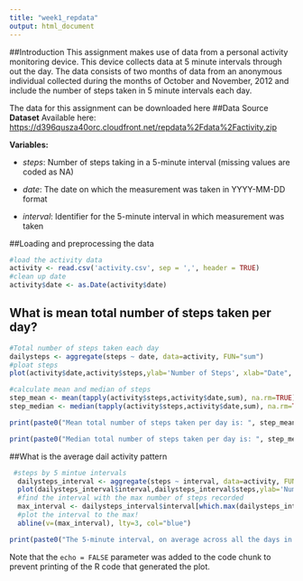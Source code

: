 ```yaml
---
title: "week1_repdata"
output: html_document
---
```


##Introduction
This assignment makes use of data from a personal activity monitoring device. This device collects data at 5 minute intervals through out the day. The data consists of two months of data from an anonymous individual collected during the months of October and November, 2012 and include the number of steps taken in 5 minute intervals each day.

The data for this assignment can be downloaded here 
##Data Source
**Dataset** Available here: [https://d396qusza40orc.cloudfront.net/repdata%2Fdata%2Factivity.zip](https://d396qusza40orc.cloudfront.net/repdata%2Fdata%2Factivity.zip)


**Variables:**

* _steps_: Number of steps taking in a 5-minute interval (missing values are coded as NA)

* _date_: The date on which the measurement was taken in YYYY-MM-DD format

* _interval_: Identifier for the 5-minute interval in which measurement was taken

##Loading and preprocessing the data

```r
#load the activity data
activity <- read.csv('activity.csv', sep = ',', header = TRUE)
#clean up date
activity$date <- as.Date(activity$date)
```

## What is mean total number of steps taken per day?
```r
#Total number of steps taken each day
dailysteps <- aggregate(steps ~ date, data=activity, FUN="sum")
#ploat steps
plot(activity$date,activity$steps,ylab='Number of Steps', xlab="Date", type="l")

```
```r
#calculate mean and median of steps
step_mean <- mean(tapply(activity$steps,activity$date,sum), na.rm=TRUE)
step_median <- median(tapply(activity$steps,activity$date,sum), na.rm=TRUE)
```

```r
print(paste0("Mean total number of steps taken per day is: ", step_mean))

```

```r
print(paste0("Median total number of steps taken per day is: ", step_median))
```

##What is the average dail activity pattern
```r
 #steps by 5 mintue intervals
  dailysteps_interval <- aggregate(steps ~ interval, data=activity, FUN="sum")
  plot(dailysteps_interval$interval,dailysteps_interval$steps,ylab='Number of Steps', xlab="5 minute intervals", type="l")
  #find the interval with the max number of steps recorded
  max_interval <- dailysteps_interval$interval[which.max(dailysteps_interval$steps)]
  #plot the interval to the max!
  abline(v=(max_interval), lty=3, col="blue")
```

```r
print(paste0("The 5-minute interval, on average across all the days in the dataset, that contains the maximum number of steps is ...  ", max_interval))
```
Note that the `echo = FALSE` parameter was added to the code chunk to prevent printing of the R code that generated the plot.
